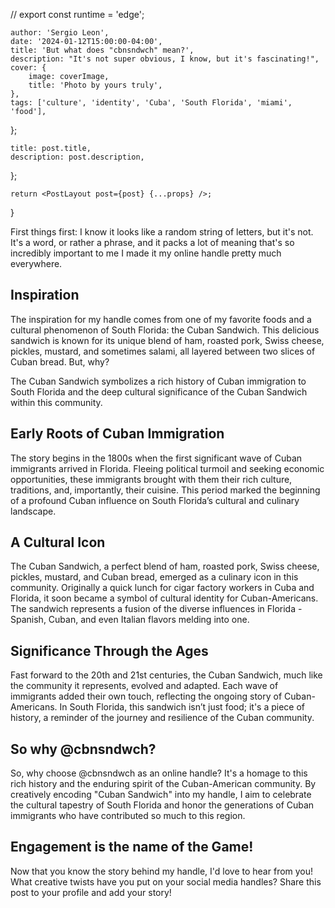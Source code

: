 

// export const runtime = 'edge';

    author: 'Sergio Leon',
    date: '2024-01-12T15:00:00-04:00',
    title: 'But what does "cbnsndwch" mean?',
    description: "It's not super obvious, I know, but it's fascinating!",
    cover: {
        image: coverImage,
        title: 'Photo by yours truly',
    },
    tags: ['culture', 'identity', 'Cuba', 'South Florida', 'miami', 'food'],
};

    title: post.title,
    description: post.description,
};

    return <PostLayout post={post} {...props} />;
}

First things first: I know it looks like a random string of letters, but it's not. It's a word, or rather a phrase, and it packs a lot of meaning that's so incredibly important to me I made it my online handle pretty much everywhere.

## Inspiration

The inspiration for my handle comes from one of my favorite foods and a cultural phenomenon of South Florida: the Cuban Sandwich. This delicious sandwich is known for its unique blend of ham, roasted pork, Swiss cheese, pickles, mustard, and sometimes salami, all layered between two slices of Cuban bread. But, why?

The Cuban Sandwich symbolizes a rich history of Cuban immigration to South Florida and the deep cultural significance of the Cuban Sandwich within this community.

## Early Roots of Cuban Immigration

The story begins in the 1800s when the first significant wave of Cuban immigrants arrived in Florida. Fleeing political turmoil and seeking economic opportunities, these immigrants brought with them their rich culture, traditions, and, importantly, their cuisine. This period marked the beginning of a profound Cuban influence on South Florida’s cultural and culinary landscape.

## A Cultural Icon

The Cuban Sandwich, a perfect blend of ham, roasted pork, Swiss cheese, pickles, mustard, and Cuban bread, emerged as a culinary icon in this community. Originally a quick lunch for cigar factory workers in Cuba and Florida, it soon became a symbol of cultural identity for Cuban-Americans. The sandwich represents a fusion of the diverse influences in Florida - Spanish, Cuban, and even Italian flavors melding into one.

## Significance Through the Ages

Fast forward to the 20th and 21st centuries, the Cuban Sandwich, much like the community it represents, evolved and adapted. Each wave of immigrants added their own touch, reflecting the ongoing story of Cuban-Americans. In South Florida, this sandwich isn’t just food; it's a piece of history, a reminder of the journey and resilience of the Cuban community.

## So why @cbnsndwch?

So, why choose @cbnsndwch as an online handle? It's a homage to this rich history and the enduring spirit of the Cuban-American community. By creatively encoding "Cuban Sandwich" into my handle, I aim to celebrate the cultural tapestry of South Florida and honor the generations of Cuban immigrants who have contributed so much to this region.

## Engagement is the name of the Game!

Now that you know the story behind my handle, I'd love to hear from you! What creative twists have you put on your social media handles? Share this post to your profile and add your story!
